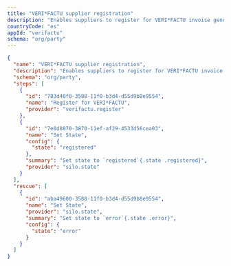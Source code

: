 ```yaml
---
title: "VERI*FACTU supplier registration"
description: "Enables suppliers to register for VERI*FACTU invoice generation"
countryCode: "es"
appId: "verifactu"
schema: "org/party"
---
```


```json Example VERI*FACTU supplier registration
{
  "name": "VERI*FACTU supplier registration",
  "description": "Enables suppliers to register for VERI*FACTU invoice generation",
  "schema": "org/party",
  "steps": [
    {
      "id": "783d40f0-3588-11f0-b3d4-d55d9b8e9554",
      "name": "Register for VERI*FACTU",
      "provider": "verifactu.register"
    },
    {
      "id": "7e8d8070-3870-11ef-af29-4533d56cea03",
      "name": "Set State",
      "config": {
        "state": "registered"
      },
      "summary": "Set state to `registered`{.state .registered}",
      "provider": "silo.state"
    }
  ],
  "rescue": [
    {
      "id": "aba49600-3588-11f0-b3d4-d55d9b8e9554",
      "name": "Set State",
      "provider": "silo.state",
      "summary": "Set state to `error`{.state .error}",
      "config": {
        "state": "error"
      }
    }
  ]
}

```